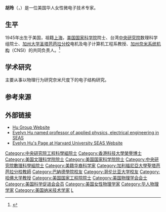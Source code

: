 '''胡玲'''（{{lang-en|'''Evelyn Hu'''}}，{{bd|1945年|5月15日||}}）是一位美国华人女性微电子技术专家。

==生平==
1945年出生于美国，祖籍[[上海|上海]]，[[美国国家科学院|美国国家科学院]]院士、台湾[[中央研究院|中央研究院]]数理科学组院士、[[加州大学圣塔芭芭拉分校|加州大学圣塔芭芭拉分校]]电机及电子计算机工程系教授、[[加州奈米系统机构|加州奈米系统机构]]（CNSI）的共同负责人。<ref>{{cite web |title=Evelyn Hu National Academy of Sciences Membership Page |url=http://www.nasonline.org/member-directory/members/64292.html |accessdate=February 22, 2020 |archive-date=2021-01-09 |archive-url=https://web.archive.org/web/20210109201615/http://www.nasonline.org/member-directory/members/64292.html |dead-url=no }}</ref>

== 学术研究 ==
主要从事以物理行为研究奈米尺度下的电子结构研究。

==参考来源==
{{Reflist}}

==外部链接==
*[http://hugroup.seas.harvard.edu/ Hu Group Website] {{Wayback|url=http://hugroup.seas.harvard.edu/ |date=20210330170505 }}
*[http://harvardscience.harvard.edu/engineering-technology/articles/evelyn-hu-named-professor-applied-physics-electrical-engineering-sea Evelyn Hu named professor of applied physics, electrical engineering in SEAS] {{Wayback|url=http://harvardscience.harvard.edu/engineering-technology/articles/evelyn-hu-named-professor-applied-physics-electrical-engineering-sea |date=20100813084205 }}
*[https://web.archive.org/web/20091203010850/http://www.seas.harvard.edu/faculty-research/our-faculty/faculty-research/our-faculty/new-appointments/evelyn-hu Evelyn Hu's Page at Harvard University SEAS Website]

{{Authority control}}
{{中央研究院第二十五届院士}}
{{DEFAULTSORT:H}}
[[Category:中央研究院工程科學組院士|Category:中央研究院工程科學組院士]]
[[Category:香港科技大學榮譽博士|Category:香港科技大學榮譽博士]]
[[Category:美国文理科学院院士|Category:美国文理科学院院士]]
[[Category:美国国家科学院院士|Category:美国国家科学院院士]]
[[Category:中央研究院數理科學組院士|Category:中央研究院數理科學組院士]]
[[Category:美籍华裔科学家|Category:美籍华裔科学家]]
[[Category:加利福尼亞大學聖塔芭芭拉分校教師|Category:加利福尼亞大學聖塔芭芭拉分校教師]]
[[Category:巴納德學院校友|Category:巴納德學院校友]]
[[Category:哥伦比亚大学校友|Category:哥伦比亚大学校友]]
[[Category:哈佛大学教授|Category:哈佛大学教授]]
[[Category:美国国家工程院院士|Category:美国国家工程院院士]]
[[Category:美国物理学会会士|Category:美国物理学会会士]]
[[Category:美国科学促进会会员|Category:美国科学促进会会员]]
[[Category:美国女性物理学家|Category:美国女性物理学家]]
[[Category:华人物理学家|Category:华人物理学家]]
[[Category:美国纳米技术学家|Category:美国纳米技术学家]]
[[Category:胡姓|L]]